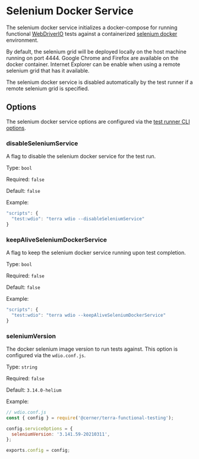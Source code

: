 
# Selenium Docker Service

The selenium docker service initializes a docker-compose for running functional [WebDriverIO](https://webdriver.io/) tests against a containerized [selenium docker](https://github.com/SeleniumHQ/docker-selenium) environment.

By default, the selenium grid will be deployed locally on the host machine running on port 4444. Google Chrome and Firefox are available on the docker container. Internet Explorer can be enable when using a remote selenium grid that has it available.

<Notice variant="important" ariaLevel="3">
  The selenium docker service is disabled automatically by the test runner if a remote selenium grid is specified.
</Notice>

## Options

The selenium docker service options are configured via the [test runner CLI options](../about#options).

### disableSeleniumService

A flag to disable the selenium docker service for the test run.

Type: `bool`

Required: `false`

Default: `false`

Example:

```js
"scripts": {
  "test:wdio": "terra wdio --disableSeleniumService"
}
```

### keepAliveSeleniumDockerService

A flag to keep the selenium docker service running upon test completion.

Type: `bool`

Required: `false`

Default: `false`

Example:

```js
"scripts": {
  "test:wdio": "terra wdio --keepAliveSeleniumDockerService"
}
```

### seleniumVersion

The docker selenium image version to run tests against. This option is configured via the `wdio.conf.js`.

Type: `string`

Required: `false`

Default: `3.14.0-helium`

Example:

```js
// wdio.conf.js
const { config } = require('@cerner/terra-functional-testing');

config.serviceOptions = {
  seleniumVersion: '3.141.59-20210311',
};

exports.config = config;
```
